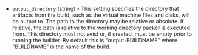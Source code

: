 <!-- Code generated from the comments of the OutputConfig struct in builder/vsphere/common/output_config.go; DO NOT EDIT MANUALLY -->

-   `output_directory` (string) - This setting specifies the directory that
    artifacts from the build, such as the virtual machine files and disks,
    will be output to. The path to the directory may be relative or
    absolute. If relative, the path is relative to the working directory
    packer is executed from. This directory must not exist or, if
    created, must be empty prior to running the builder. By default this is
    "output-BUILDNAME" where "BUILDNAME" is the name of the build.
    
